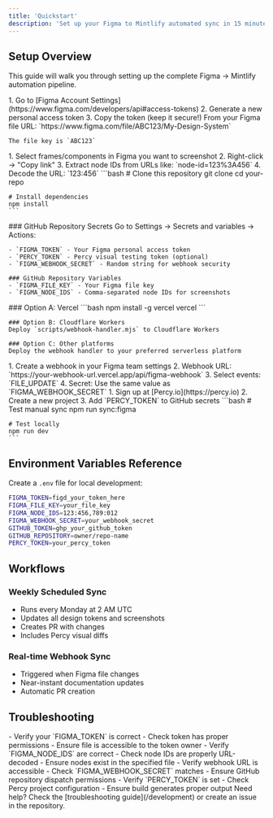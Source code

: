 ```yaml
---
title: 'Quickstart'
description: 'Set up your Figma to Mintlify automated sync in 15 minutes'
---
```


## Setup Overview

This guide will walk you through setting up the complete Figma → Mintlify automation pipeline.

<Steps>
  <Step title="Get Figma API Token">
    1. Go to [Figma Account Settings](https://www.figma.com/developers/api#access-tokens)
    2. Generate a new personal access token
    3. Copy the token (keep it secure!)
  </Step>

  <Step title="Find Your Figma File Key">
    From your Figma file URL: `https://www.figma.com/file/ABC123/My-Design-System`
    
    The file key is `ABC123`
  </Step>

  <Step title="Get Node IDs for Screenshots">
    1. Select frames/components in Figma you want to screenshot
    2. Right-click → "Copy link"
    3. Extract node IDs from URLs like: `node-id=123%3A456`
    4. Decode the URL: `123:456`
  </Step>

  <Step title="Set Up GitHub Repository">
    ```bash
    # Clone this repository
    git clone <your-repo-url>
    cd your-repo
    
    # Install dependencies
    npm install
    ```
  </Step>

  <Step title="Configure Environment Variables">
    ### GitHub Repository Secrets
    Go to Settings → Secrets and variables → Actions:
    
    - `FIGMA_TOKEN` - Your Figma personal access token
    - `PERCY_TOKEN` - Percy visual testing token (optional)
    - `FIGMA_WEBHOOK_SECRET` - Random string for webhook security
    
    ### GitHub Repository Variables
    - `FIGMA_FILE_KEY` - Your Figma file key
    - `FIGMA_NODE_IDS` - Comma-separated node IDs for screenshots
  </Step>

  <Step title="Deploy Webhook Handler">
    ### Option A: Vercel
    ```bash
    npm install -g vercel
    vercel
    ```
    
    ### Option B: Cloudflare Workers
    Deploy `scripts/webhook-handler.mjs` to Cloudflare Workers
    
    ### Option C: Other platforms
    Deploy the webhook handler to your preferred serverless platform
  </Step>

  <Step title="Set Up Figma Webhook">
    1. Create a webhook in your Figma team settings
    2. Webhook URL: `https://your-webhook-url.vercel.app/api/figma-webhook`
    3. Select events: `FILE_UPDATE`
    4. Secret: Use the same value as `FIGMA_WEBHOOK_SECRET`
  </Step>

  <Step title="Set Up Percy (Optional)">
    1. Sign up at [Percy.io](https://percy.io)
    2. Create a new project
    3. Add `PERCY_TOKEN` to GitHub secrets
  </Step>

  <Step title="Test the Setup">
    ```bash
    # Test manual sync
    npm run sync:figma
    
    # Test locally
    npm run dev
    ```
  </Step>
</Steps>

## Environment Variables Reference

Create a `.env` file for local development:

```bash
FIGMA_TOKEN=figd_your_token_here
FIGMA_FILE_KEY=your_file_key
FIGMA_NODE_IDS=123:456,789:012
FIGMA_WEBHOOK_SECRET=your_webhook_secret
GITHUB_TOKEN=ghp_your_github_token
GITHUB_REPOSITORY=owner/repo-name
PERCY_TOKEN=your_percy_token
```

## Workflows

### Weekly Scheduled Sync
- Runs every Monday at 2 AM UTC
- Updates all design tokens and screenshots
- Creates PR with changes
- Includes Percy visual diffs

### Real-time Webhook Sync
- Triggered when Figma file changes
- Near-instant documentation updates
- Automatic PR creation

## Troubleshooting

<AccordionGroup>
  <Accordion title="Figma API Authentication Fails">
    - Verify your `FIGMA_TOKEN` is correct
    - Check token has proper permissions
    - Ensure file is accessible to the token owner
  </Accordion>

  <Accordion title="No Screenshots Generated">
    - Verify `FIGMA_NODE_IDS` are correct
    - Check node IDs are properly URL-decoded
    - Ensure nodes exist in the specified file
  </Accordion>

  <Accordion title="Webhook Not Triggering">
    - Verify webhook URL is accessible
    - Check `FIGMA_WEBHOOK_SECRET` matches
    - Ensure GitHub repository dispatch permissions
  </Accordion>

  <Accordion title="Percy Snapshots Failing">
    - Verify `PERCY_TOKEN` is set
    - Check Percy project configuration
    - Ensure build generates proper output
  </Accordion>
</AccordionGroup>

<Note>
  Need help? Check the [troubleshooting guide](/development) or create an issue in the repository.
</Note>